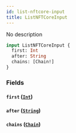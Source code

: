 ```yaml
---
id: list-nftcore-input
title: ListNFTCoreInput
---
```



No description

```graphql
input ListNFTCoreInput {
  first: Int
  after: String
  chains: [Chain!]
}
```


### Fields

#### `first` ([`Int`](../../references/scalars/int))




#### `after` ([`String`](../../references/scalars/string))




#### `chains` ([`Chain`](../../references/enums/chain))






